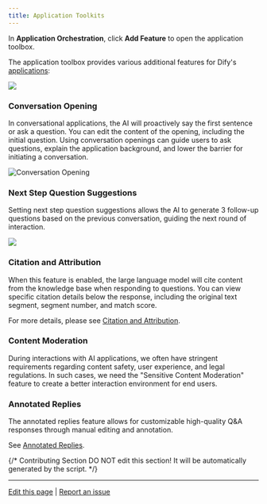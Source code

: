 ```yaml
---
title: Application Toolkits
---
```


In **Application Orchestration**, click **Add Feature** to open the application toolbox.

The application toolbox provides various additional features for Dify's [applications](../#application_type):

![](https://assets-docs.dify.ai/dify-enterprise-mintlify/en/guides/application-orchestrate/app-toolkits/d74a330f5d7723a8aa8c0ca920d0d49a.png)

### Conversation Opening

In conversational applications, the AI will proactively say the first sentence or ask a question. You can edit the content of the opening, including the initial question. Using conversation openings can guide users to ask questions, explain the application background, and lower the barrier for initiating a conversation.

![Conversation Opening](https://assets-docs.dify.ai/dify-enterprise-mintlify/en/guides/application-orchestrate/app-toolkits/e5362d03d059d2837c653bff6fdf9964.png)

### Next Step Question Suggestions

Setting next step question suggestions allows the AI to generate 3 follow-up questions based on the previous conversation, guiding the next round of interaction.

![](https://assets-docs.dify.ai/dify-enterprise-mintlify/en/guides/application-orchestrate/app-toolkits/cd5b2fab9415165d7b52ca1461055ce2.png)

### Citation and Attribution

When this feature is enabled, the large language model will cite content from the knowledge base when responding to questions. You can view specific citation details below the response, including the original text segment, segment number, and match score.

For more details, please see [Citation and Attribution](/en/guides/knowledge-base/retrieval-test-and-citation).

### Content Moderation

During interactions with AI applications, we often have stringent requirements regarding content safety, user experience, and legal regulations. In such cases, we need the "Sensitive Content Moderation" feature to create a better interaction environment for end users.

### Annotated Replies

The annotated replies feature allows for customizable high-quality Q\&A responses through manual editing and annotation.

See [Annotated Replies](/en/guides/annotation/annotation-reply).

{/*
Contributing Section
DO NOT edit this section!
It will be automatically generated by the script.
*/}

---

[Edit this page](https://github.com/langgenius/dify-docs/edit/main/en/guides/application-orchestrate/app-toolkits/readme.mdx) | [Report an issue](https://github.com/langgenius/dify-docs/issues/new?title=Documentation%20Issue%3A%20&body=%23%23%20Issue%20Description%0A%3C%21--%20Please%20briefly%20describe%20the%20issue%20you%20found%20--%3E%0A%0A%23%23%20Page%20Link%0Ahttps%3A%2F%2Fgithub.com%2Flanggenius%2Fdify-docs%2Fblob%2Fmain%2Fen/guides/application-orchestrate/app-toolkits%2Freadme.mdx%0A%0A%23%23%20Suggested%20Changes%0A%3C%21--%20If%20you%20have%20specific%20suggestions%20for%20changes%2C%20please%20describe%20them%20here%20--%3E%0A%0A%3C%21--%20Thank%20you%20for%20helping%20improve%20our%20documentation%21%20--%3E)

